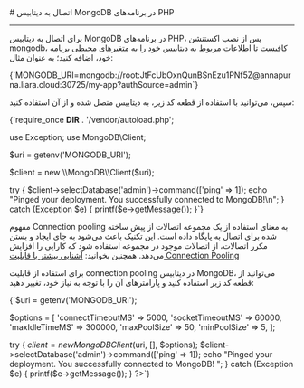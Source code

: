 

<Layout>
<Head>
<title>مستندات اتصال به MongoDB در PHP - لیارا</title>
<meta property="og:title" content="مستندات خدمات رایانش ابری لیارا" />
<meta property="og:description" content="مستندات قدم به قدم اتصال به دیتابیس MongoDB در php"  />
<meta property="og:image" content="https://files.liara.ir/liara/logos/liara-poster.jpg" />
</Head>
# اتصال به دیتابیس MongoDB در برنامه‌های PHP
<hr className="mb-2" />


برای اتصال به دیتابیس MongoDB در برنامه‌های PHP، پس از نصب اکستنشن <Important>mongodb</Important>، کافیست تا 
اطلاعات مربوط به دیتابیس خود را 
به متغیرهای محیطی برنامه خود، اضافه کنید؛ به عنوان مثال:

<div className="h-2" />
    <div dir='ltr'>
    <Highlight className="bash">
        {`MONGODB_URI=mongodb://root:JtFcUbOxnQunBSnEzu1PNf5Z@annapurna.liara.cloud:30725/my-app?authSource=admin`}
    </Highlight>
    </div>
<div className="h-2" />

سپس، می‌توانید با استفاده از قطعه کد زیر، به دیتابیس متصل شده و از آن استفاده کنید:

<div className="h-2" />
    <div dir='ltr'>
    <Highlight className="php">
        {`<?php

require_once __DIR__ . '/vendor/autoload.php';

use Exception;
use MongoDB\\Client;

$uri = getenv('MONGODB_URI');

$client = new \\MongoDB\\Client($uri);

try {
    $client->selectDatabase('admin')->command(['ping' => 1]);
    echo "Pinged your deployment. You successfully connected to MongoDB!\\n";
} catch (Exception $e) {
    printf($e->getMessage());
}`}
    </Highlight>
    </div>
<div className="h-2" />

<Section id="connection-pooling" title="استفاده از Connection Pooling" />

مفهوم Connection pooling به معنای استفاده از یک مجموعه اتصالات از پیش ساخته شده برای اتصال به پایگاه داده است. این تکنیک باعث می‌شود به جای ایجاد و بستن مکرر اتصالات، از اتصالات موجود در مجموعه استفاده شود که کارایی را افزایش می‌دهد.
<Alert variant='success'>همچنین بخوانید: <a className="text-[#2196f3] " href="/dbaas/details/connection-pool">آشنایی بیشتر با قابلیت Connection Pooling</a></Alert>

برای استفاده از قابلیت connection pooling در دیتابیس MongoDB، می‌توانید از قطعه کد زیر استفاده کنید و پارامترهای آن را با توجه به نیاز خود، تغییر دهید:
<div className="h-2" />
  <div dir='ltr'>
  <Highlight className="php">
{`<?php
require_once __DIR__ . '/vendor/autoload.php';
use Exception;
use MongoDBClient;

$uri = getenv('MONGODB_URI');

$options = [
    'connectTimeoutMS' => 5000, 
    'socketTimeoutMS' => 60000, 
    'maxIdleTimeMS' => 300000, 
    'maxPoolSize' => 50, 
    'minPoolSize' => 5,
];

try {
    $client = new MongoDBClient($uri, [], $options);
    $client->selectDatabase('admin')->command(['ping' => 1]);
    echo "Pinged your deployment. You successfully connected to MongoDB!
";
} catch (Exception $e) {
    printf($e->getMessage());
}
?>`}
  </Highlight>
  </div>
<div className="h-2" />



</Layout>